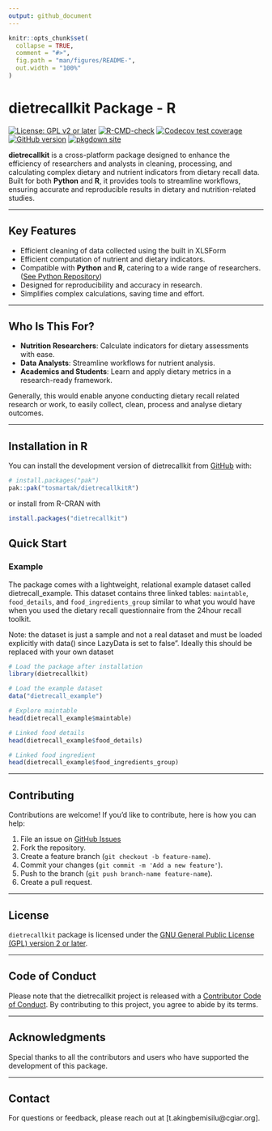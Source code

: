 ```yaml
---
output: github_document
---
```



```r
knitr::opts_chunk$set(
  collapse = TRUE,
  comment = "#>",
  fig.path = "man/figures/README-",
  out.width = "100%"
)
```

# dietrecallkit Package - R

<!-- badges: start -->
[![License: GPL v2 or later](https://img.shields.io/badge/License-GPL%20v2%2B-blue.svg)](https://www.gnu.org/licenses/old-licenses/gpl-2.0.html)
[![R-CMD-check](https://github.com/tosmartak/dietrecallkitR/actions/workflows/R-CMD-check.yaml/badge.svg)](https://github.com/tosmartak/dietrecallkitR/actions/workflows/R-CMD-check.yaml)
[![Codecov test coverage](https://codecov.io/gh/tosmartak/dietrecallkitR/graph/badge.svg)](https://app.codecov.io/gh/tosmartak/dietrecallkitR)
[![GitHub version](https://img.shields.io/github/r-package/v/tosmartak/dietrecallkitR)](https://github.com/tosmartak/dietrecallkitR/)
[![pkgdown site](https://img.shields.io/badge/docs-pkgdown-blue.svg)](https://tosmartak.github.io/dietrecallkitR/)
<!-- badges: end -->

**dietrecallkit** is a cross-platform package designed to enhance the efficiency of researchers and analysts in cleaning, processing, and calculating complex dietary and nutrient indicators from dietary recall data. Built for both **Python** and **R**, it provides tools to streamline workflows, ensuring accurate and reproducible results in dietary and nutrition-related studies.

---

## **Key Features**
- Efficient cleaning of data collected using the built in XLSForm
- Efficient computation of nutrient and dietary indicators.
- Compatible with **Python** and **R**, catering to a wide range of researchers. ([See Python Repository](https://github.com/tosmartak/dietrecallkitPy))
- Designed for reproducibility and accuracy in research.
- Simplifies complex calculations, saving time and effort.

---

## **Who Is This For?**
- **Nutrition Researchers**: Calculate indicators for dietary assessments with ease.
- **Data Analysts**: Streamline workflows for nutrient analysis.
- **Academics and Students**: Learn and apply dietary metrics in a research-ready framework.

Generally, this would enable anyone conducting dietary recall related research or work, to easily collect, clean, process and analyse dietary outcomes.

---


## Installation in R

You can install the development version of dietrecallkit from [GitHub](https://github.com/tosmartak/dietrecallkitR) with:

``` r
# install.packages("pak")
pak::pak("tosmartak/dietrecallkitR")
```

or install from R-CRAN with

```r
install.packages("dietrecallkit")
```

## Quick Start

### Example

The package comes with a lightweight, relational example dataset called dietrecall_example. This dataset contains three linked tables: `maintable`, `food_details`, and `food_ingredients_group` similar to what you would have when you used the dietary recall questionnaire from the 24hour recall toolkit.

Note: the dataset is just a sample and not a real dataset and must be loaded explicitly with data() since LazyData is set to false”. Ideally this should be replaced with your own dataset

```r
# Load the package after installation
library(dietrecallkit)

# Load the example dataset
data("dietrecall_example")

# Explore maintable
head(dietrecall_example$maintable)

# Linked food details
head(dietrecall_example$food_details)

# Linked food ingredient
head(dietrecall_example$food_ingredients_group)
```


---

## **Contributing**
Contributions are welcome! If you'd like to contribute, here is how you can help:

1. File an issue on [GitHub Issues](https://github.com/tosmartak/dietrecallkitR/issues)
2. Fork the repository.
3. Create a feature branch (`git checkout -b feature-name`).
4. Commit your changes (`git commit -m 'Add a new feature'`).
5. Push to the branch (`git push branch-name feature-name`).
6. Create a pull request.

---

## **License**
`dietrecallkit` package is licensed under the [GNU General Public License (GPL) version 2 or later](https://www.gnu.org/licenses/old-licenses/gpl-2.0.html).

---

## Code of Conduct

Please note that the dietrecallkit project is released with a 
[Contributor Code of Conduct](https://tosmartak.github.io/dietrecallkitR/CODE_OF_CONDUCT.html). 
By contributing to this project, you agree to abide by its terms.

---

## **Acknowledgments**
Special thanks to all the contributors and users who have supported the development of this package.

---

## **Contact**
For questions or feedback, please reach out at [t.akingbemisilu@cgiar.org].

